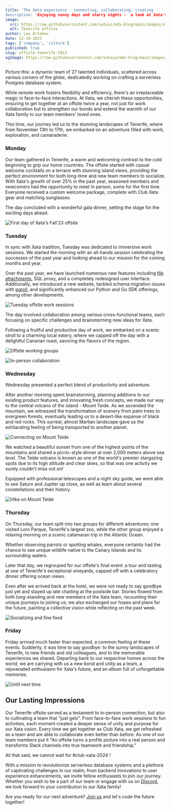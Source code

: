 ```yaml
---
title: 'The Xata experience - connecting, collaborating, creating
description: 'Enjoying sunny days and starry nights -  a look at Xata's Fall 2023 offsite, a time of work and plenty of fun.'
image:
  src: https://raw.githubusercontent.com/xataio/mdx-blog/main/images/offsite-tenerife-2023.png
  alt: Tenerife offsite
author: Lea Artemov
date: 12-19-2023
tags: ['company', 'culture']
published: true
slug: offsite-tenerife-2023
ogImage: https://raw.githubusercontent.com/xataio/mdx-blog/main/images/offsite-tenerife-2023.png
---
```


Picture this: a dynamic team of 27 talented individuals, scattered across various corners of the globe, dedicatedly working on crafting a serverless Postgres database system.

While remote work fosters flexibility and efficiency, there's an irreplaceable magic in face-to-face interactions. At Xata, we cherish these opportunities, ensuring to get together at an offsite twice a year, not just for work collaboration but to strengthen our bonds and extend the warmth of our Xata family to our team members' loved ones.

This time, our journey led us to the stunning landscapes of Tenerife, where from November 13th to 17th, we embarked on an adventure filled with work, exploration, and camaraderie.

### Monday

Our team gathered in Tenerife, a warm and welcoming contrast to the cold beginning to grip our home countries. The offsite started with casual welcome cocktails on a terrace with stunning island views, providing the perfect environment for both long-time and new team members to socialize. With Xata's growth of over 25% in the past year, seasoned members and newcomers had the opportunity to meet in person, some for the first time. Everyone received a custom welcome package, complete with Club Xata gear and matching sunglasses.

The day concluded with a wonderful gala dinner, setting the stage for the exciting days ahead.

![First day of Xata's Fall'23 offsite](/images/tenerife-2023/tene-monday-2023.jpeg)

### Tuesday

In sync with Xata tradition, Tuesday was dedicated to immersive work sessions. We started the morning with an all-hands session celebrating the successes of the past year and looking ahead to our mission for the coming months and year.

Over the past year, we have launched numerous new features including [file attachments](https://xata.io/docs/concepts/file-attachments), SQL proxy, and a completely redesigned user interface. Additionally, we introduced a new website, tackled schema migration issues with [pgroll](https://xata.io/blog/pgroll-schema-migrations-postgres), and significantly enhanced our Python and Go SDK offerings, among other developments.

![Tuesday offsite work sessions](/images/tenerife-2023/tene-tuesday-2023.jpeg)

The day involved collaboration among various cross-functional teams, each focusing on specific challenges and brainstorming new ideas for Xata.

Following a fruitful and productive day of work, we embarked on a scenic stroll to a charming local eatery, where we capped off the day with a delightful Canarian roast, savoring the flavors of the region.

![Offsite working groups](/images/tenerife-2023/tene-working2-2023.jpeg)

![In-person collaboration](/images/tenerife-2023/tene-working-2023.jpeg)

### Wednesday

Wednesday presented a perfect blend of productivity and adventure.

After another morning spent brainstorming, planning additions to our existing product features, and innovating fresh concepts, we made our way to the central volcano of the island - Mount Teide. As we ascended the mountain, we witnessed the transformation of scenery from palm trees to evergreen forests, eventually leading us to a desert-like expanse of black and red rocks. This surreal, almost Martian landscape gave us the exhilarating feeling of being transported to another planet.

![Connecting on Mount Teide](/images/tenerife-2023/tene-wednesday-2023.jpeg)

We watched a beautiful sunset from one of the highest points of the mountains and shared a picnic-style dinner at over 2,000 meters above sea level. The Teide volcano is known as one of the world's premier stargazing spots due to its high altitude and clear skies, so that was one activity we surely couldn't miss out on!

Equipped with professional telescopes and a night sky guide, we were able to see Saturn and Jupiter up close, as well as learn about several constellations and their history.

![Hike on Mount Teide](/images/tenerife-2023/tene-hike-2023.jpeg)

### Thursday

On Thursday, our team split into two groups for different adventures: one visited Loro Parque, Tenerife's largest zoo, while the other group enjoyed a relaxing morning on a scenic catamaran trip in the Atlantic Ocean.

Whether observing parrots or spotting whales, everyone certainly had the chance to see unique wildlife native to the Canary Islands and its surrounding waters.

Later that day, we regrouped for our offsite's final event: a tour and tasting at one of Tenerife's exceptional vineyards, capped off with a celebratory dinner offering ocean views.

Even after we arrived back at the hotel, we were not ready to say goodbye just yet and stayed up late chatting at the poolside bar. Stories flowed from both long-standing and new members of the Xata team, recounting their unique journeys to joining us; we also exchanged our hopes and plans for the future, painting a collective vision while reflecting on the past week.

![Socializing and fine food](/images/tenerife-2023/tene-thursday-2023.jpeg)

### Friday

Friday arrived much faster than expected, a common feeling at these events. Suddenly, it was time to say goodbye: to the sunny landscapes of Tenerife, to new friends and old colleagues, and to the memorable experiences we shared. Departing back to our respective homes across the world, we are carrying with us a new bond and unity as a team, a rejuvenated enthusiasm for Xata's future, and an album full of unforgettable memories.

![Until next time](/images/tenerife-2023/tene-bye-2023.jpeg)

## Our Lasting Impressions

Our Tenerife offsite served as a testament to in-person connection, but also to cultivating a team that "just gels". From face-to-face work sessions to fun activities, each moment created a deeper sense of unity and purpose for our Xata vision. Every time we get together as Club Xata, we get refreshed as a team and are able to collaborate even better than before. As one of our team members put it "An offsite turns a profile picture into a real person and transforms Slack channels into true teamwork and friendship."

All that said, we cannot wait for #club-xata-2024 !

With a mission to revolutionize serverless database systems and a plethora of captivating challenges in our realm, from backend innovations to user experience enhancements, we invite fellow enthusiasts to join our journey. Whether you wish to be a part of our team or engage with us on [Discord](https://discord.com/invite/kvAcQKh7vm), we look forward to your contribution to our Xata family!

Are you ready for our next adventure? [Join us](https://xata.io/careers/3425066) and let's code the future together!
